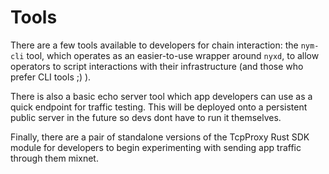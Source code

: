 # Tools

There are a few tools available to developers for chain interaction: the `nym-cli` tool, which operates as an easier-to-use wrapper around `nyxd`, to allow operators to script interactions with their infrastructure (and those who prefer CLI tools ;) ).

There is also a basic echo server tool which app developers can use as a quick endpoint for traffic testing. This will be deployed onto a persistent public server in the future so devs dont have to run it themselves.

Finally, there are a pair of standalone versions of the TcpProxy Rust SDK module for developers to begin experimenting with sending app traffic through them mixnet.

